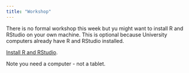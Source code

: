 ```yaml
---
title: "Workshop"
---
```


There is no formal workshop this week but yu might want to install R and RStudio on your own machine. This is optional because University computers already have R and RStudio installed.

[Install R and RStudio](https://3mmarand.github.io/comp4biosci/first_steps_rstudio.html#installing-r-and-rstudio). 

Note you need a computer - not a tablet.